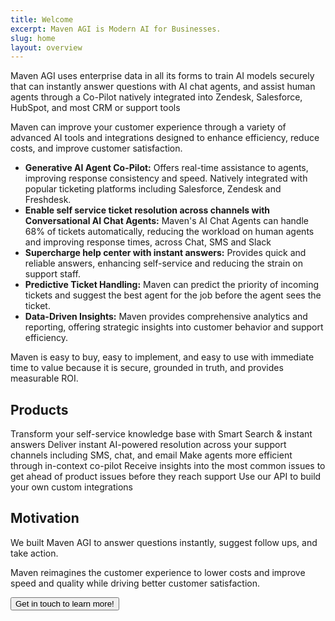 ```yaml
---
title: Welcome
excerpt: Maven AGI is Modern AI for Businesses.
slug: home
layout: overview
---
```


Maven AGI uses enterprise data in all its forms to train AI models securely that can instantly answer questions with AI chat agents, and assist human agents through a Co-Pilot natively integrated into Zendesk, Salesforce, HubSpot, and most CRM or support tools

Maven can improve your customer experience through a variety of advanced AI tools and integrations designed to enhance efficiency, reduce costs, and improve customer satisfaction.

- **Generative AI Agent Co-Pilot:** Offers real-time assistance to agents, improving response consistency and speed. Natively integrated with popular ticketing platforms including Salesforce, Zendesk and Freshdesk.
- **Enable self service ticket resolution across channels with Conversational AI Chat Agents:** Maven's AI Chat Agents can handle 68% of tickets automatically, reducing the workload on human agents and improving response times, across Chat, SMS and Slack
- **Supercharge help center with instant answers:** Provides quick and reliable answers, enhancing self-service and reducing the strain on support staff.
- **Predictive Ticket Handling:** Maven can predict the priority of incoming tickets and suggest the best agent for the job before the agent sees the ticket.
- **Data-Driven Insights:** Maven provides comprehensive analytics and reporting, offering strategic insights into customer behavior and support efficiency.

Maven is easy to buy, easy to implement, and easy to use with immediate time to value because it is secure, grounded in truth, and provides measurable ROI.

## Products

<Cards cols={3}>
  <Card title="Help Center Smart Search" icon="fa-solid fa-browser">
    Transform your self-service knowledge base with Smart Search & instant answers
  </Card>
  <Card title="Conversational AI chatbots" icon="fa-brands fa-codepen">
    Deliver instant AI-powered resolution across your support channels including SMS, chat, and email
  </Card>
  <Card title="Agent Co-pilot" icon="fa-brands fa-codepen">
    Make agents more efficient through in-context co-pilot
  </Card>
  <Card title="Insights 360" icon="fa-brands fa-codepen">
    Receive insights into the most common issues to get ahead of product issues before they reach support
  </Card>
  <Card title="API First Development" icon="fa-solid fa-pen">
    Use our API to build your own custom integrations
  </Card>
</Cards>

## Motivation

We built Maven AGI to answer questions instantly, suggest follow ups, and take action.

Maven reimagines the customer experience to lower costs and improve speed and quality while driving better customer satisfaction.

<ButtonGroup>
  <Button href="https://www.mavenagi.com/get-started" intent="primary" rightIcon="arrow-right" large>
    Get in touch to learn more!
  </Button>
</ButtonGroup>
